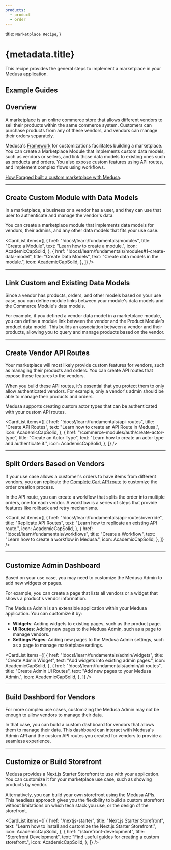 ```yaml
---
products:
  - product
  - order
---
```



  title: `Marketplace Recipe`,
}

# {metadata.title}

This recipe provides the general steps to implement a marketplace in your Medusa application.

## Example Guides

<ChildDocs type="item" onlyTopLevel={true} />

## Overview

A marketplace is an online commerce store that allows different vendors to sell their products within the same commerce system. Customers can purchase products from any of these vendors, and vendors can manage their orders separately.

Medusa's [Framework](!docs!/learn/fundamentals/framework) for customizations facilitates building a marketplace. You can create a Marketplace Module that implements custom data models, such as vendors or sellers, and link those data models to existing ones such as products and orders. You also expose custom features using API routes, and implement complex flows using workflows.

<Note title="Related use-case">

[How Foraged built a custom marketplace with Medusa](https://medusajs.com/blog/foraged/).

</Note>

---

## Create Custom Module with Data Models

In a marketplace, a business or a vendor has a user, and they can use that user to authenticate and manage the vendor's data.

You can create a marketplace module that implements data models for vendors, their admins, and any other data models that fits your use case.

<CardList items={[
  {
    href: "!docs!/learn/fundamentals/modules",
    title: "Create a Module",
    text: "Learn how to create a module.",
    icon: AcademicCapSolid,
  },
  {
    href: "!docs!/learn/fundamentals/modules#1-create-data-model",
    title: "Create Data Models",
    text: "Create data models in the module.",
    icon: AcademicCapSolid,
  },
]} />

---

## Link Custom and Existing Data Models

Since a vendor has products, orders, and other models based on your use case, you can define module links between your module's data models and the Commerce Module's data models.

For example, if you defined a vendor data model in a marketplace module, you can define a module link between the vendor and the Product Module's product data model. This builds an association between a vendor and their products, allowing you to query and manage products based on the vendor.

<Card
  href="!docs!/learn/fundamentals/module-links"
  title="Define a Module Link"
  text="Learn how to define a module link."
  icon={AcademicCapSolid}
/>

---

## Create Vendor API Routes

Your marketplace will most likely provide custom features for vendors, such as managing their products and orders. You can create API routes that expose these features to the vendors.

When you build these API routes, it's essential that you protect them to only allow authenticated vendors. For example, only a vendor's admin should be able to manage their products and orders.

Medusa supports creating custom actor types that can be authenticated with your custom API routes.

<CardList items={[
  {
    href: "!docs!/learn/fundamentals/api-routes",
    title: "Create API Routes",
    text: "Learn how to create an API Route in Medusa.",
    icon: AcademicCapSolid,
  },
  {
    href: "/commerce-modules/auth/create-actor-type",
    title: "Create an Actor Type",
    text: "Learn how to create an actor type and authenticate it.",
    icon: AcademicCapSolid,
  },
]} />

---

## Split Orders Based on Vendors

If your use case allows a customer's orders to have items from different vendors, you can replicate the [Complete Cart API route](!api!/store#carts_postcartsidcomplete) to customize the order creation process.

In the API route, you can create a workflow that splits the order into multiple orders, one for each vendor. A workflow is a series of steps that provide features like rollback and retry mechanisms.

<CardList items={[
  {
    href: "!docs!/learn/fundamentals/api-routes/override",
    title: "Replicate API Routes",
    text: "Learn how to replicate an existing API route.",
    icon: AcademicCapSolid,
  },
  {
    href: "!docs!/learn/fundamentals/workflows",
    title: "Create a Workflow",
    text: "Learn how to create a workflow in Medusa.",
    icon: AcademicCapSolid,
  },
]} />

---

## Customize Admin Dashboard

Based on your use case, you may need to customize the Medusa Admin to add new widgets or pages.

For example, you can create a page that lists all vendors or a widget that shows a product's vendor information.

The Medusa Admin is an extensible application within your Medusa application. You can customize it by:

- **Widgets**: Adding widgets to existing pages, such as the product page.
- **UI Routes**: Adding new pages to the Medusa Admin, such as a page to manage vendors.
- **Settings Pages**: Adding new pages to the Medusa Admin settings, such as a page to manage marketplace settings.

<CardList items={[
  {
    href: "!docs!/learn/fundamentals/admin/widgets",
    title: "Create Admin Widget",
    text: "Add widgets into existing admin pages.",
    icon: AcademicCapSolid,
  },
  {
    href: "!docs!/learn/fundamentals/admin/ui-routes",
    title: "Create Admin UI Routes",
    text: "Add new pages to your Medusa Admin.",
    icon: AcademicCapSolid,
  },
]} />

<Card
  href="!docs!/learn/fundamentals/admin/ui-routes#create-settings-page"
  title="Create Admin Setting Page"
  text="Add new page to the Medusa Admin settings."
  icon={AcademicCapSolid}
  className="mt-1"
/>

---

## Build Dashbord for Vendors

For more complex use cases, customizing the Medusa Admin may not be enough to allow vendors to manage their data.

In that case, you can build a custom dashboard for vendors that allows them to manage their data. This dashboard can interact with Medusa's Admin API and the custom API routes you created for vendors to provide a seamless experience.

<Card
  href="!api!/admin"
  title="Medusa Admin APIs"
  text="Learn about available APIs for the Medusa Admin."
  icon={AcademicCapSolid}
/>

---

## Customize or Build Storefront

Medusa provides a Next.js Starter Storefront to use with your application. You can customize it for your marketplace use case, such as showing products by vendor.

Alternatively, you can build your own storefront using the Medusa APIs. This headless approach gives you the flexibility to build a custom storefront without limitations on which tech stack you use, or the design of the storefront.

<CardList items={[
  {
    href: "/nextjs-starter",
    title: "Next.js Starter Storefront",
    text: "Learn how to install and customize the Next.js Starter Storefront.",
    icon: AcademicCapSolid,
  },
  {
    href: "/storefront-development",
    title: "Storefront Development",
    text: "Find useful guides for creating a custom storefront.",
    icon: AcademicCapSolid,
  },
]} />
